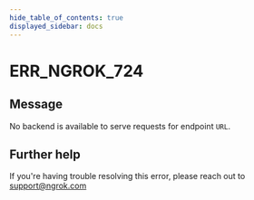 ```yaml
---
hide_table_of_contents: true
displayed_sidebar: docs
---
```



# ERR_NGROK_724

## Message

No backend is available to serve requests for endpoint `URL`.

<ErrorDetails error="err_ngrok_724" />

## Further help

If you're having trouble resolving this error, please reach out to [support@ngrok.com](mailto:support@ngrok.com?subject=Help%20with%20ERR_NGROK_724)
